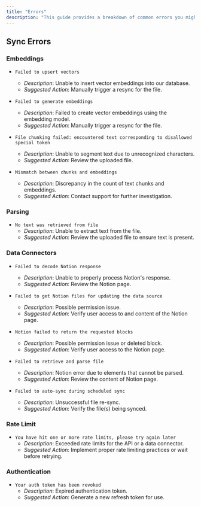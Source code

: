 ```yaml
---
title: "Errors"
description: "This guide provides a breakdown of common errors you might encounter while using the Carbon API. If you encounter an error message not listed here, don't hesitate to contact our support team for assistance."
---
```


## Sync Errors

### Embeddings

- `Failed to upsert vectors`
  - _*Description*_: Unable to insert vector embeddings into our database.
  - _*Suggested Action*_: Manually trigger a resync for the file.

- `Failed to generate embeddings`
  - _*Description*_: Failed to create vector embeddings using the embedding model.
  - _*Suggested Action*_: Manually trigger a resync for the file.

- `File chunking failed: encountered text corresponding to disallowed special token`
  - _*Description*_: Unable to segment text due to unrecognized characters.
  - _*Suggested Action*_: Review the uploaded file.

- `Mismatch between chunks and embeddings`
  - _*Description*_: Discrepancy in the count of text chunks and embeddings.
  - _*Suggested Action*_: Contact support for further investigation.

### Parsing

- `No text was retrieved from file`
  - _*Description*_: Unable to extract text from the file.
  - _*Suggested Action*_: Review the uploaded file to ensure text is present.

### Data Connectors

- `Failed to decode Notion response`
  - _*Description*_: Unable to properly process Notion's response.
  - _*Suggested Action*_: Review the Notion page.

- `Failed to get Notion files for updating the data source`
  - _*Description*_: Possible permission issue.
  - _*Suggested Action*_: Verify user access to and content of the Notion page.

- `Notion failed to return the requested blocks`
  - _*Description*_: Possible permission issue or deleted block.
  - _*Suggested Action*_: Verify user access to the Notion page.

- `Failed to retrieve and parse file`
  - _*Description*_: Notion error due to elements that cannot be parsed.
  - _*Suggested Action*_: Review the content of Notion page.

- `Failed to auto-sync during scheduled sync`
  - _*Description*_: Unsuccessful file re-sync.
  - _*Suggested Action*_: Verify the file(s) being synced.

### Rate Limit

- `You have hit one or more rate limits, please try again later`
  - _*Description*_: Exceeded rate limits for the API or a data connector.
  - _*Suggested Action*_: Implement proper rate limiting practices or wait before retrying.

### Authentication

- `Your auth token has been revoked`
  - _*Description*_: Expired authentication token.
  - _*Suggested Action*_: Generate a new refresh token for use.


